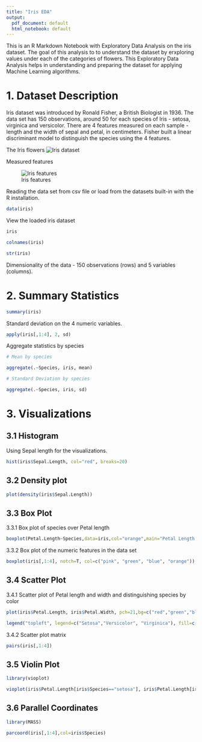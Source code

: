 ```yaml
---
title: "Iris EDA"
output:
  pdf_document: default
  html_notebook: default
---
```


This is an R Markdown Notebook with Exploratory Data Analysis on the iris dataset.
The goal of this analysis to to understand the dataset by erxploring values under each of the categories of flowers.
This Exploratory Data Analysis helps in understanding and preparing the dataset for applying Machine Learning algorithms.


# 1. Dataset Description

Iris dataset was introduced by Ronald Fisher, a British Biologist in 1936. The data set has 150 observations, around 50 for each species of Iris - setosa, virginica and versicolor. There are 4 features measured on each sample - length and the width of sepal and petal, in centimeters. Fisher built a linear discriminant model to distinguish the species using the 4 features.


The Iris flowers
![Iris dataset](iris-images.png)



Measured features 

![Iris features](iris-features.jpg)

Reading the data set from csv file or load from the datasets built-in with the R installation.

```r
data(iris)
```



View the loaded iris dataset

```r
iris
```


```r
colnames(iris)
```

```r
str(iris)
```


Dimensionality of the data - 150 observations (rows) and 5 variables (columns).


# 2. Summary Statistics

```r
summary(iris)
```


Standard deviation on the 4 numeric variables.
```r
apply(iris[,1:4], 2, sd)
```


Aggregate statistics by species

```r
# Mean by species

aggregate(.~Species, iris, mean)
```


```r
# Standard Deviation by species

aggregate(.~Species, iris, sd)

```


# 3. Visualizations

## 3.1 Histogram

Using Sepal length for the visualizations.

```r
hist(iris$Sepal.Length, col="red", breaks=20)

```


## 3.2 Density plot

```r
plot(density(iris$Sepal.Length))

```



## 3.3 Box Plot

3.3.1 Box plot of species over Petal length

```r
boxplot(Petal.Length~Species,data=iris,col="orange",main="Petal Length Box Plot",ylab="Plot Length",xlab="Plot Width")
```


3.3.2 Box plot of the numeric features in the data set

```r
boxplot(iris[,1:4], notch=T, col=c("pink", "green", "blue", "orange"))

```



## 3.4 Scatter Plot

3.4.1 Scatter plot of Petal length and width and distinguishing species by color

```r
plot(iris$Petal.Length, iris$Petal.Width, pch=21,bg=c("red","green","blue")[unclass(iris$Species)], main="Iris Data Scatter Plot", xlab="Petal Length", ylab="Petal Width")

legend("topleft", legend=c("Setosa","Versicolor", "Virginica"), fill=c("red","green","blue"), cex = 0.9)

```


3.4.2 Scatter plot matrix

```r
pairs(iris[,1:4])

```




## 3.5 Violin Plot

```r
library(vioplot)

vioplot(iris$Petal.Length[iris$Species=="setosa"], iris$Petal.Length[iris$Species=="versicolor"], iris$Petal.Length[iris$Species=="virginica"], names=c("setosa", "versicolor", "virginica"), main = "Petal Length Violin Plot")

```


## 3.6 Parallel Coordinates

```r
library(MASS)

parcoord(iris[,1:4],col=iris$Species)

```

